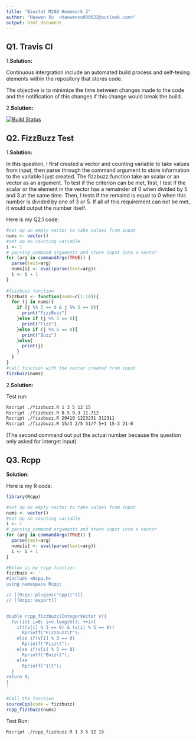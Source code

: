 ```yaml
---
title: "Biostat M280 Homework 2"
author: "Haowen Xu  <haowenxu930622@outlook.com>"
output: html_document
---
```


## Q1. Travis CI

1.**Solution:**

Continuous intergration include an automated build process and self-tesing 
elements within the repository that stores code.

The objective is to minimize the time between changes made to the code and the 
notification of this changes if this change would break the build.

2.**Solution:**

[![Build Status](https://travis-ci.org/PalEON-Project/stepps-baconizing.svg?branch=master)](https://travis-ci.org/PalEON-Project/stepps-baconizing)


## Q2. FizzBuzz Test

1.**Solution:**

In this question, I first created a vector and counting variable to take values 
from input, then parse through the command argument to store information to the 
variable I just created. The fizzbuzz function take an scalar or an vector as an
argument. To test if the criterion can be met, first, I test if the scalar or 
the element in the vector has a remainder of 0 when divided by 5 and 3 at the 
same time. Then, I tests if the remaind is equal to 0 when this number is 
divided by one of 3 or 5. If all of this requirement can not be met, it would 
output the number itself.

Here is my Q2.1 code:
```R
#set up an empty vector to take values from input
nums <- vector()
#set up an counting variable
i <- 1
# parsing command arguments and store input into a vector
for (arg in commandArgs(TRUE)) {
  parse(text=arg)
  nums[i] <- eval(parse(text=arg))
  i <- i + 1
}
  
#fizzbuzz function
fizzbuzz <- function(nums=c(1:10)){
  for (j in nums){
    if (j %% 3 == 0 & j %% 5 == 0){
      print("FizzBuzz")
    }else if (j %% 3 == 0){
      print("Fizz")
    }else if (j %% 5 == 0){
      print("Buzz")
    }else{
      print(j)
    }
  }
}
#call function with the vector created from input
fizzbuzz(nums)
```


2.**Solution:**

Test run:
```bash
Rscript ./fizzbuzz.R 1 3 5 12 15
Rscript ./fizzbuzz.R 8.5 9.3 11.712
Rscript ./fizzbuzz.R 29410 1223231 312311
Rscript ./fizzbuzz.R 15/3 2/5 51/7 5+1 15-3 21-8
```
(The second command out put the actual number because the question only asked 
for interget input)


## Q3. Rcpp

**Solution:**

Here is my R code:
```R
library(Rcpp)

#set up an empty vector to take values from input
nums <- vector()
#set up an counting variable
i <- 1
# parsing command arguments and store input into a vector
for (arg in commandArgs(TRUE)) {
  parse(text=arg)
  nums[i] <- eval(parse(text=arg))
  i <- i + 1
}

#Below is my rcpp function
fizzbuzz <- '
#include <Rcpp.h>
using namespace Rcpp;

// [[Rcpp::plugins("cpp11")]]
// [[Rcpp::export]]


double rcpp_fizzbuzz(IntegerVector v){
  for(int i=0; i<v.length(); ++i){
    if((v[i] % 3 == 0) & (v[i] % 5 == 0))
      Rprintf("Fizzbuzz\t");
    else if(v[i] % 3 == 0) 
      Rprintf("Fizz\t");
    else if(v[i] % 5 == 0) 
      Rprintf("Buzz\t");
    else
      Rprintf("1\t");
  }
return 0;
}
'

#Call the function
sourceCpp(code = fizzbuzz)
rcpp_fizzbuzz(nums)
```

Test Run:
```bash
Rscript ./rcpp_fizzbuzz.R 1 3 5 12 15
```